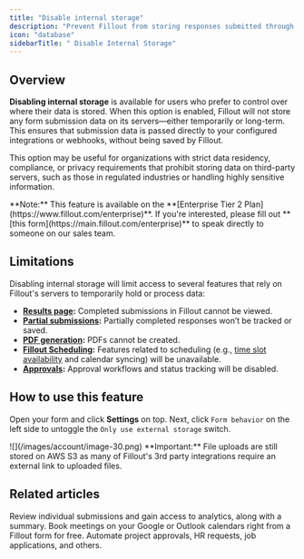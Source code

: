 ```yaml
---
title: "Disable internal storage"
description: "Prevent Fillout from storing responses submitted through your form."
icon: "database"
sidebarTitle: " Disable Internal Storage"
---
```


## Overview

**Disabling internal storage** is available for users who prefer to control over where their data is stored. When this option is enabled, Fillout will not store any form submission data on its servers—either temporarily or long-term. This ensures that submission data is passed directly to your configured integrations or webhooks, without being saved by Fillout.

This option may be useful for organizations with strict data residency, compliance, or privacy requirements that prohibit storing data on third-party servers, such as those in regulated industries or handling highly sensitive information.


<Note>
  **Note:** This feature is available on the **[Enterprise Tier 2 Plan](https://www.fillout.com/enterprise)**. If you're interested, please fill out **[this form](https://main.fillout.com/enterprise)** to speak directly to someone on our sales team.
</Note>

## Limitations

Disabling internal storage will limit access to several features that rely on Fillout's servers to temporarily hold or process data:

- **[Results page](/results):** Completed submissions in Fillout cannot be viewed.
- **[Partial submissions](/partial-submissions):** Partially completed responses won’t be tracked or saved.
- **[PDF generation](/pdfs):** PDFs cannot be created.
- **[Fillout Scheduling](/scheduling):** Features related to scheduling (e.g., [time slot availability](/fillout-scheduling-availability) and calendar syncing) will be unavailable.
- **[Approvals](/approval-workflows):** Approval workflows and status tracking will be disabled.

## **How to use this feature**

Open your form and click **Settings** on top. Next, click `Form behavior` on the left side to untoggle the `Only use external storage` switch.

<Frame>
  ![](/images/account/image-30.png)
</Frame>

<Check>
  **Important:** File uploads are still stored on AWS S3 as many of Fillout's 3rd party integrations require an external link to uploaded files.
</Check>

## Related articles

<CardGroup cols={3}>
    <Card title="Results" icon="clipboard" iconType="regular" color="#FFC738" href="/results">
    Review individual submissions and gain access to analytics, along with a summary.
  </Card>

  <Card title="Fillout Scheduling" icon="calendar" iconType="regular" color="#FFC738" href="/scheduling">
    Book meetings on your Google or Outlook calendars right from a Fillout form for free.
  </Card>
  <Card title="Approvals" icon="badge-check" iconType="regular" color="#FFC738" href="/approval-workflows">
    Automate project approvals, HR requests, job applications, and others.
  </Card>
</CardGroup>
